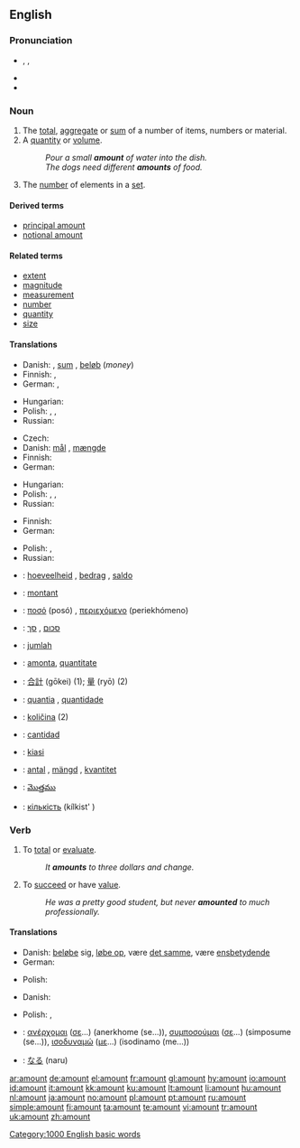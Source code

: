 ==English==
{{wikipedia|Quatinity}}

===Pronunciation===
* {{enPR|ə.mount'}}, {{IPA|/əˈmaʊnt/}}, {{SAMPA|/@"maUnt/}}
* {{audio|en-us-amount.ogg|Audio (US)}}
* {{rhymes|aʊnt}}

===Noun===
{{en-noun}}

# The [[total]], [[aggregate]] or [[sum]] of a number of items, numbers or material.
# A [[quantity]] or [[volume]].
#: ''Pour a small '''amount''' of water into the dish.''
#: ''The dogs need different '''amounts''' of food.''
# The [[number]] of elements in a [[set]].

====Derived terms====
* [[principal amount]]
* [[notional amount]]

====Related terms====
* [[extent]]
* [[magnitude]]
* [[measurement]]
* [[number]]
* [[quantity]]
* [[size]]

====Translations====
{{trans-top|total or sum of items}}
* Danish: {{t+|da|antal}} {{n}}, [[sum]] {{c}}, [[beløb]] {{n}} (''money'')
* Finnish: {{t+|fi|määrä}}, {{t+|fi|lukumäärä}}
* German: {{t+|de|Anzahl|f}}, {{t+|de|Menge|f}}
{{trans-mid}}
* Hungarian: {{t|hu|összeg}}
* Polish: {{t+|pl|ilość|f}}, {{t+|pl|liczba|f}}, {{t+|pl|kwota|f}}
* Russian: {{t+|ru|количество|n|tr=kolíčestvo|sc=Cyrl}}
{{trans-bottom}}

{{trans-top|quantity or volume}}
* Czech: {{t+|cs|množství|n}}
* Danish: [[mål]] {{n}}, [[mængde]] {{c}}
* Finnish: {{t+|fi|määrä}}
* German: {{t+|de|Menge|f}}
{{trans-mid}}
* Hungarian: {{t+|hu|mennyiség}}
* Polish: {{t+|pl|ilość|f}}, {{t+|pl|liczba|f}}, {{t+|pl|kwota|f}}
* Russian: {{t+|ru|количество|n|tr=kolíčestvo|sc=Cyrl}}
{{trans-bottom}}

{{trans-top|number of elements in a set}}
* Finnish: {{t+|fi|lukumäärä}}
* German: {{t+|de|Anzahl|f}}
{{trans-mid}}
* Polish: {{t+|pl|ilość|f}}, {{t+|pl|liczba|f}}
* Russian: {{t+|ru|количество|n|tr=kolíčestvo|sc=Cyrl}}
{{trans-bottom}}

{{checktrans-top}}
* {{ttbc|Dutch}}: [[hoeveelheid]] {{f}}, [[bedrag]] {{n}}, [[saldo]] {{n}}
* {{ttbc|French}}: [[montant]] {{m}}
* {{ttbc|Greek}}: [[ποσό]] (posó) {{n}}, [[περιεχόμενο]] (periekhómeno) {{n}}
* {{ttbc|Hebrew}}: [[סכום]] {{m}}, [[סך]] {{m}}
* {{ttbc|Indonesian}}: [[jumlah]]
* {{ttbc|Interlingua}}: [[amonta]], [[quantitate]]
* {{ttbc|Japanese}}: [[合計]] (gōkei) (1); [[量]] (ryō) (2)
{{checktrans-mid}}
* {{ttbc|Portuguese}}: [[quantia]] {{f}}, [[quantidade]] {{f}}
* {{ttbc|Slovene}}: [[količina]] {{f}} (2)
* {{ttbc|Spanish}}: [[cantidad]] {{f}}
* {{ttbc|Swahili}}: [[kiasi]]
* {{ttbc|Swedish}}: [[antal]] {{n}}, [[mängd]] {{c}}, [[kvantitet]] {{c}}
* {{ttbc|Telugu}}: [[మొత్తము]]
* {{ttbc|Ukrainian}}: [[кількість]] (kílkist' ) {{f}}
{{checktrans-bottom}}

===Verb===
{{en-verb}}  {{intransitive}}

# To [[total]] or [[evaluate]].
#: ''It '''amounts''' to three dollars and change.''
# To [[succeed]] or have [[value]].
#: ''He was a pretty good student, but never '''amounted''' to much professionally.''

====Translations====
{{trans-top|to total or evaluate}}
* Danish: [[beløbe]] sig, [[løbe op]], være [[det samme]], være [[ensbetydende]]
* German: {{t+|de|beträgt}}
{{trans-mid}}
* Polish: {{t|pl|wynieść}}
{{trans-bottom}}

{{trans-top|to succeed or have value}}
* Danish: {{t+|da|blive}}
{{trans-mid}}
* Polish: {{t|pl|wynieść}}, {{t|pl|być rownoznacznym z}}
{{trans-bottom}}

{{checktrans-top}}
* {{ttbc|Greek}}: [[ανέρχομαι]] ([[σε]]...) (anerkhome (se...)), [[συμποσούμαι]] ([[σε]]...) (simposume (se...)), [[ισοδυναμώ]] ([[με]]...) (isodinamo (me...))
{{checktrans-mid}}
* {{ttbc|Japanese}}: [[なる]] (naru)
{{checktrans-bottom}}

[[Category:1000 English basic words]]

[[ar:amount]]
[[de:amount]]
[[el:amount]]
[[fr:amount]]
[[gl:amount]]
[[hy:amount]]
[[io:amount]]
[[id:amount]]
[[it:amount]]
[[kk:amount]]
[[ku:amount]]
[[lt:amount]]
[[li:amount]]
[[hu:amount]]
[[nl:amount]]
[[ja:amount]]
[[no:amount]]
[[pl:amount]]
[[pt:amount]]
[[ru:amount]]
[[simple:amount]]
[[fi:amount]]
[[ta:amount]]
[[te:amount]]
[[vi:amount]]
[[tr:amount]]
[[uk:amount]]
[[zh:amount]]